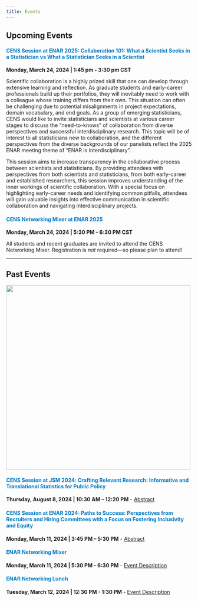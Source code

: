 ```yaml
---
title: Events
---
```


## Upcoming Events

::: {style="color: #007ac2;"}
#### CENS Session at ENAR 2025: Collaboration 101: What a Scientist Seeks in a Statistician vs What a Statistician Seeks in a Scientist
:::

**Monday, March 24, 2024 \| 1:45 pm - 3:30 pm CST**

Scientific collaboration is a highly prized skill that one can develop through extensive learning and reflection. As graduate students and early-career professionals build up their portfolios, they will inevitably need to work with a colleague whose training differs from their own. This situation can often be challenging due to potential misalignments in project expectations, domain vocabulary, and end goals. As a group of emerging statisticians, CENS would like to invite statisticians and scientists at various career stages to discuss the “need-to-knows” of collaboration from diverse perspectives and successful interdisciplinary research. This topic will be of interest to all statisticians new to collaboration, and the different perspectives from the diverse backgrounds of our panelists reflect the 2025 ENAR meeting theme of “ENAR is Interdisciplinary”.

This session aims to increase transparency in the collaborative process between scientists and statisticians. By providing attendees with perspectives from both scientists and statisticians, from both early-career and established researchers, this session improves understanding of the inner workings of scientific collaboration. With a special focus on highlighting early-career needs and identifying common pitfalls, attendees will gain valuable insights into effective communication in scientific collaboration and navigating interdisciplinary projects. 


::: {style="color: #007ac2;"}
#### CENS Networking Mixer at ENAR 2025
:::

**Monday, March 24, 2024 \| 5:30 PM - 6:30 PM CST**

All students and recent graduates are invited to attend the CENS Networking Mixer. Registration is *not* required---so please plan to attend!

------------------------------------------------------------------------

## Past Events

![](past-events.gif){style="margin-right: 15px;" width="500"}


::: {style="color: #007ac2;"}
#### CENS Session at JSM 2024: Crafting Relevant Research: Informative and Translational Statistics for Public Policy
:::

**Thursday, August 8, 2024 \| 10:30 AM -- 12:20 PM** - [Abstract](abstracts/jsm24.qmd)


::: {style="color: #007ac2;"}
#### CENS Session at ENAR 2024: Paths to Success: Perspectives from Recruiters and Hiring Committees with a Focus on Fostering Inclusivity and Equity
:::

**Monday, March 11, 2024 \| 3:45 PM -- 5:30 PM** - [Abstract](abstracts/enar24.qmd)

::: {style="color: #007ac2;"}
#### ENAR Networking Mixer
:::

**Monday, March 11, 2024 \| 5:30 PM - 6:30 PM** - [Event Description](abstracts/mixer.qmd)

::: {style="color: #007ac2;"}
#### ENAR Networking Lunch
:::

**Tuesday, March 12, 2024 \| 12:30 PM - 1:30 PM**  - [Event Description](abstracts/networking_lunch.qmd)


